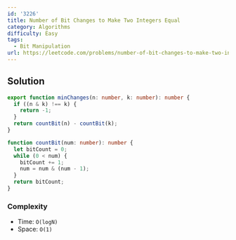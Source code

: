 ```yaml
---
id: '3226'
title: Number of Bit Changes to Make Two Integers Equal
category: Algorithms
difficulty: Easy
tags:
  - Bit Manipulation
url: https://leetcode.com/problems/number-of-bit-changes-to-make-two-integers-equal
---
```


## Solution

```typescript filename="solution.ts" copy
export function minChanges(n: number, k: number): number {
  if ((n & k) !== k) {
    return -1;
  }
  return countBit(n) - countBit(k);
}

function countBit(num: number): number {
  let bitCount = 0;
  while (0 < num) {
    bitCount += 1;
    num = num & (num - 1);
  }
  return bitCount;
}
```

### Complexity

- Time: `O(logN)`
- Space: `O(1)`
